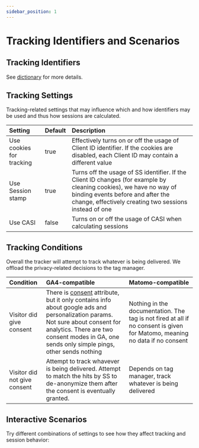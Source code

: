 ```yaml
---
sidebar_position: 1
---
```



# Tracking Identifiers and Scenarios

## Tracking Identifiers

See [dictionary](./dictionary.md) for more details.

## Tracking Settings

Tracking-related settings that may influence which and how identifiers may be used and thus how sessions are calculated.

| Setting | Default | Description |
| :---- | :---- | :---- |
| Use cookies for tracking | true | Effectively turns on or off the usage of Client ID identifier. If the cookies are disabled, each Client ID may contain a different value |
| Use Session stamp | true | Turns off the usage of SS identifier. If the Client ID changes (for example by cleaning cookies), we have no way of binding events before and after the change, effectively creating two sessions instead of one |
| Use CASI | false | Turns on or off the usage of CASI when calculating sessions |

## Tracking Conditions

Overall the tracker will attempt to track whatever is being delivered. We offload the privacy-related decisions to the tag manager.

| Condition | GA4-compatible | Matomo-compatible |
| :---- | :---- | :---- |
| Visitor did give consent | There is [consent](https://developers.google.com/analytics/devguides/collection/protocol/ga4/reference?client_type=firebase) attribute, but it only contains info about google ads and personalization params. Not sure about consent for analytics. There are two consent modes in GA, one sends only simple pings, other sends nothing | Nothing in the documentation. The tag is not fired at all if no consent is given for Matomo, meaning no data if no consent |
| Visitor did not give consent | Attempt to track whavever is being delivered. Attempt to match the hits by SS to de-anonymize them after the consent is eventually granted. | Depends on tag manager, track whatever is being delivered |

## Interactive Scenarios

Try different combinations of settings to see how they affect tracking and session behavior:

<InteractiveScenariosComponent templates={scenarioTemplates} /> 
